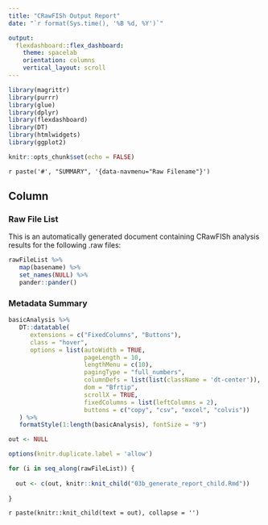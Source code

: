 ```yaml
---
title: "CRawFISh Output Report"
date: "`r format(Sys.time(), '%B %d, %Y')`"

output: 
  flexdashboard::flex_dashboard:
    theme: spacelab
    orientation: columns
    vertical_layout: scroll
---
```


```r

library(magrittr)
library(purrr)
library(glue)
library(dplyr)
library(flexdashboard)
library(DT)
library(htmlwidgets)
library(ggplot2)

knitr::opts_chunk$set(echo = FALSE)
```

`r paste('#', "SUMMARY", '{data-navmenu="Raw Filename"}')`

Column {.tabset .tabset-fade}
-----------------------------------------------------------------------

### Raw File List

This is an automatically generated document containing CRawFISh analysis results for the following .raw files:

```r

rawFileList %>%
   map(basename) %>%
   set_names(NULL) %>% 
   pander::pander()

```

### Metadata Summary

```r

basicAnalysis %>% 
   DT::datatable(
      extensions = c("FixedColumns", "Buttons"),
      class = "hover",
      options = list(autoWidth = TRUE,
                     pageLength = 10,
                     lengthMenu = c(10),
                     pagingType = "full_numbers",
                     columnDefs = list(list(className = 'dt-center')),
                     dom = "Bfrtip",
                     scrollX = TRUE,
                     fixedColumns = list(leftColumns = 2),
                     buttons = c("copy", "csv", "excel", "colvis"))
   ) %>% 
   formatStyle(1:length(basicAnalysis), fontSize = "9")

```

```r

out <- NULL

options(knitr.duplicate.label = 'allow')

for (i in seq_along(rawFileList)) {
  
  out <- c(out, knitr::knit_child("03b_generate_report_child.Rmd"))
  
}

```

`r paste(knitr::knit_child(text = out), collapse = '')`
